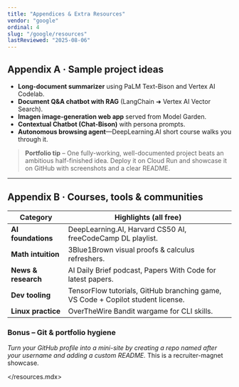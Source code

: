 ```yaml
---
title: "Appendices & Extra Resources"
vendor: "google"
ordinal: 4
slug: "/google/resources"
lastReviewed: "2025-08-06"
---
```


## Appendix A · Sample project ideas

* **Long-document summarizer** using PaLM Text-Bison and Vertex AI Codelab.  
* **Document Q&A chatbot with RAG** (LangChain ➜ Vertex AI Vector Search).  
* **Imagen image-generation web app** served from Model Garden.  
* **Contextual Chatbot (Chat-Bison)** with persona prompts.  
* **Autonomous browsing agent**—DeepLearning.AI short course walks you through it.

> **Portfolio tip** – One fully-working, well-documented project beats an ambitious half-finished idea. Deploy it on Cloud Run and showcase it on GitHub with screenshots and a clear README.

---

## Appendix B · Courses, tools & communities

| Category | Highlights (all free) |
|----------|----------------------|
| **AI foundations** | DeepLearning.AI, Harvard CS50 AI, freeCodeCamp DL playlist. |
| **Math intuition** | 3Blue1Brown visual proofs & calculus refreshers. |
| **News & research** | AI Daily Brief podcast, Papers With Code for latest papers. |
| **Dev tooling** | TensorFlow tutorials, GitHub branching game, VS Code + Copilot student license. |
| **Linux practice** | OverTheWire Bandit wargame for CLI skills. |

### Bonus – Git & portfolio hygiene

*Turn your GitHub profile into a mini-site by creating a repo named after your username and adding a custom README.* This is a recruiter-magnet showcase.

</resources.mdx>
